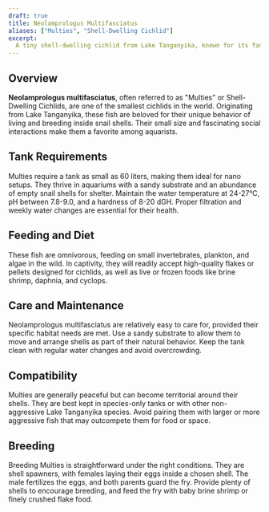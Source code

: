 ```yaml
---
draft: true
title: Neolamprologus Multifasciatus
aliases: ["Multies", "Shell-Dwelling Cichlid"]
excerpt:
  A tiny shell-dwelling cichlid from Lake Tanganyika, known for its fascinating behaviors and minimal tank requirements.
---
```


## Overview

**Neolamprologus multifasciatus**, often referred to as "Multies" or Shell-Dwelling Cichlids, are one of the smallest
cichlids in the world. Originating from Lake Tanganyika, these fish are beloved for their unique behavior of living and
breeding inside snail shells. Their small size and fascinating social interactions make them a favorite among aquarists.

## Tank Requirements

Multies require a tank as small as 60 liters, making them ideal for nano setups. They thrive in aquariums with a sandy
substrate and an abundance of empty snail shells for shelter. Maintain the water temperature at 24-27°C, pH between
7.8-9.0, and a hardness of 8-20 dGH. Proper filtration and weekly water changes are essential for their health.

## Feeding and Diet

These fish are omnivorous, feeding on small invertebrates, plankton, and algae in the wild. In captivity, they will
readily accept high-quality flakes or pellets designed for cichlids, as well as live or frozen foods like brine shrimp,
daphnia, and cyclops.

## Care and Maintenance

Neolamprologus multifasciatus are relatively easy to care for, provided their specific habitat needs are met. Use a
sandy substrate to allow them to move and arrange shells as part of their natural behavior. Keep the tank clean with
regular water changes and avoid overcrowding.

## Compatibility

Multies are generally peaceful but can become territorial around their shells. They are best kept in species-only tanks
or with other non-aggressive Lake Tanganyika species. Avoid pairing them with larger or more aggressive fish that may
outcompete them for food or space.

## Breeding

Breeding Multies is straightforward under the right conditions. They are shell spawners, with females laying their eggs
inside a chosen shell. The male fertilizes the eggs, and both parents guard the fry. Provide plenty of shells to
encourage breeding, and feed the fry with baby brine shrimp or finely crushed flake food.

